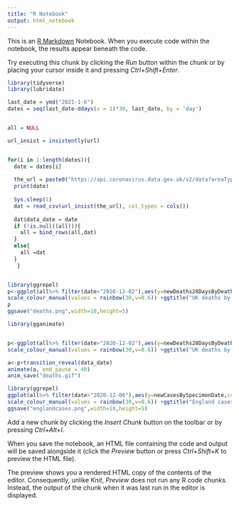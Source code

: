```yaml
---
title: "R Notebook"
output: html_notebook
---
```


This is an [R Markdown](http://rmarkdown.rstudio.com) Notebook. When you execute code within the notebook, the results appear beneath the code. 

Try executing this chunk by clicking the *Run* button within the chunk or by placing your cursor inside it and pressing *Ctrl+Shift+Enter*. 

```r
library(tidyverse)
library(lubridate)

last_date = ymd("2021-1-6")
dates = seq(last_date-ddays(x = 1)*30, last_date, by = 'day')


all = NULL

url_insist = insistently(url)


for(i in 1:length(dates)){
  date = dates[i]
  
  the_url = paste0("https://api.coronavirus.data.gov.uk/v2/data?areaType=nation&areaCode=E92000001&metric=newCasesBySpecimenDate&format=csv&release=",as.character(date))
  print(date)
  
  Sys.sleep(1)
  dat = read_csv(url_insist(the_url), col_types = cols())
  
  dat$data_date = date
  if (!is.null((all))){
    all = bind_rows(all,dat)
  }
  else{
    all =dat
  }
   }



```

```r
library(ggrepel)
p<-ggplot(all%>% filter(date>"2020-12-02"),aes(y=newDeaths28DaysByDeathDate,color=as.factor(date),x=data_date-date,group=date,label=as.character(date)))+geom_line()+labs(y="Number of deaths reported",x="Days after date of death",color="Date of death") + geom_label_repel(label.size=NA, fill = alpha(c("white"),0.5),label.padding=0.2,min.segment.length = 0,size=2,data=all %>% group_by(date) %>% filter(data_date=="2021-1-1")%>% filter(date>"2020-12-02"),segment.color="black")+theme_bw()+
scale_colour_manual(values = rainbow(30,v=0.6)) +ggtitle("UK deaths by day and reporting lag")+coord_cartesian(ylim=c(0,NA))
p
ggsave("deaths.png",width=10,height=5)

library(gganimate)


p<-ggplot(all%>% filter(date>"2020-12-02"),aes(y=newDeaths28DaysByDeathDate,color=as.factor(date),x=data_date-date,group=date,label=as.character(date)))+geom_line()+labs(y="Number of deaths reported",x="Days after date of death",color="Date of death") +theme_bw()+
scale_colour_manual(values = rainbow(30,v=0.6)) +ggtitle("UK deaths by day and reporting lag. Data: {frame_along}")+coord_cartesian(ylim=c(0,NA),xlim=c(0,20))

a<-p+transition_reveal(data_date)
animate(a, end_pause = 40)
anim_save("deaths.gif")
```

```r

library(ggrepel)
ggplot(all%>% filter(date>"2020-12-06"),aes(y=newCasesBySpecimenDate,color=as.factor(date),x=data_date-date,group=date,label=as.character(date)))+geom_line()+labs(y="Number of cases",x="Days after specimen date",color="Specimen date") + geom_label_repel(label.size=NA, fill = alpha(c("white"),0.5),label.padding=0.2,min.segment.length = 0,size=2,data=all %>% group_by(date) %>% filter(data_date=="2021-1-5")%>% filter(date>"2020-12-06"),segment.color="black")+theme_bw()+
scale_colour_manual(values = rainbow(30,v=0.6)) +ggtitle("England cases by specimen date and reporting lag")+coord_cartesian(ylim=c(0,NA))
ggsave("englandcases.png",width=10,height=5)


```

Add a new chunk by clicking the *Insert Chunk* button on the toolbar or by pressing *Ctrl+Alt+I*.

When you save the notebook, an HTML file containing the code and output will be saved alongside it (click the *Preview* button or press *Ctrl+Shift+K* to preview the HTML file).

The preview shows you a rendered HTML copy of the contents of the editor. Consequently, unlike *Knit*, *Preview* does not run any R code chunks. Instead, the output of the chunk when it was last run in the editor is displayed.
